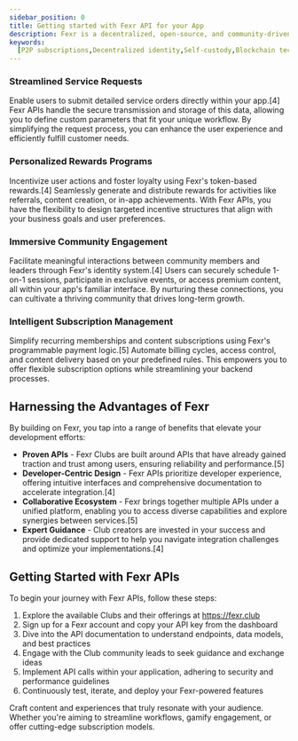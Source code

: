 ```yaml
---
sidebar_position: 0
title: Getting started with Fexr API for your App
description: Fexr is a decentralized, open-source, and community-driven platform for the creation, distribution, and validation of digital assets.
keywords:
  [P2P subscriptions,Decentralized identity,Self-custody,Blockchain technology,Tokenized Asset payments,Subscription services,Digital assets,Privacy,Security,Transparent subscriptions]
---
```

### Streamlined Service Requests
Enable users to submit detailed service orders directly within your app.[4] Fexr APIs handle the secure transmission and storage of this data, allowing you to define custom parameters that fit your unique workflow. By simplifying the request process, you can enhance the user experience and efficiently fulfill customer needs.

### Personalized Rewards Programs
Incentivize user actions and foster loyalty using Fexr's token-based rewards.[4] Seamlessly generate and distribute rewards for activities like referrals, content creation, or in-app achievements. With Fexr APIs, you have the flexibility to design targeted incentive structures that align with your business goals and user preferences.

### Immersive Community Engagement  
Facilitate meaningful interactions between community members and leaders through Fexr's identity system.[4] Users can securely schedule 1-on-1 sessions, participate in exclusive events, or access premium content, all within your app's familiar interface. By nurturing these connections, you can cultivate a thriving community that drives long-term growth.

### Intelligent Subscription Management
Simplify recurring memberships and content subscriptions using Fexr's programmable payment logic.[5] Automate billing cycles, access control, and content delivery based on your predefined rules. This empowers you to offer flexible subscription options while streamlining your backend processes.

## Harnessing the Advantages of Fexr

By building on Fexr, you tap into a range of benefits that elevate your development efforts:

- **Proven APIs** - Fexr Clubs are built around APIs that have already gained traction and trust among users, ensuring reliability and performance.[5]
- **Developer-Centric Design** - Fexr APIs prioritize developer experience, offering intuitive interfaces and comprehensive documentation to accelerate integration.[4]  
- **Collaborative Ecosystem** - Fexr brings together multiple APIs under a unified platform, enabling you to access diverse capabilities and explore synergies between services.[5]
- **Expert Guidance** - Club creators are invested in your success and provide dedicated support to help you navigate integration challenges and optimize your implementations.[4]

## Getting Started with Fexr APIs

To begin your journey with Fexr APIs, follow these steps:

1. Explore the available Clubs and their offerings at https://fexr.club
2. Sign up for a Fexr account and copy your API key from the dashboard
3. Dive into the API documentation to understand endpoints, data models, and best practices
4. Engage with the Club community leads to seek guidance and exchange ideas
5. Implement API calls within your application, adhering to security and performance guidelines 
6. Continuously test, iterate, and deploy your Fexr-powered features

Craft content and experiences that truly resonate with your audience. Whether you're aiming to streamline workflows, gamify engagement, or offer cutting-edge subscription models.
